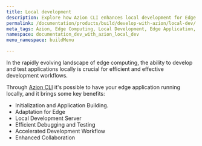 ```yaml
---
title: Local development
description: Explore how Azion CLI enhances local development for Edge Applications with efficient debugging, accelerated workflows, and collaborative features.
permalink: /documentation/products/build/develop-with-azion/local-dev/
meta_tags: Azion, Edge Computing, Local Development, Edge Application, Azion CLI, JavaScript, Debugging, Development Workflow, Application Building, Enhanced Collaboration
namespace: documentation_dev_with_azion_local_dev
menu_namespace: buildMenu

---
```



<LinkButton link="/en/documentation/products/cli/dev-command/" label="Go to local dev command reference" severity="secondary" />

 
In the rapidly evolving landscape of edge computing, the ability to develop and test applications locally is crucial for efficient and effective development workflows. 

Through [Azion CLI](/en/documentation/products/azion-cli/overview/) it's possible to have your edge application running locally, and it brings some key benefits:

- Initialization and Application Building.
- Adaptation for Edge
- Local Development Server
- Efficient Debugging and Testing
- Accelerated Development Workflow
- Enhanced Collaboration









